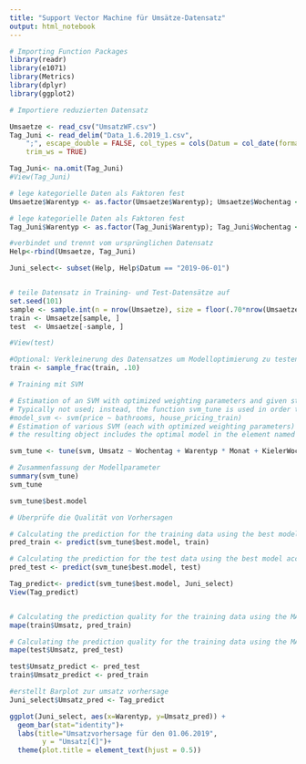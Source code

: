 ---
title: "Support Vector Machine für Umsätze-Datensatz"
output: html_notebook
---

 
```{r}
# Importing Function Packages
library(readr)
library(e1071)
library(Metrics)
library(dplyr)
library(ggplot2)
```


```{r}
# Importiere reduzierten Datensatz 

Umsaetze <- read_csv("UmsatzWF.csv")
Tag_Juni <- read_delim("Data_1.6.2019_1.csv", 
    ";", escape_double = FALSE, col_types = cols(Datum = col_date(format = "%Y-%m-%d")), 
    trim_ws = TRUE)

Tag_Juni<- na.omit(Tag_Juni)
#View(Tag_Juni)

# lege kategorielle Daten als Faktoren fest
Umsaetze$Warentyp <- as.factor(Umsaetze$Warentyp); Umsaetze$Wochentag <- as.factor(Umsaetze$Wochentag); Umsaetze$Monat <- as.factor(Umsaetze$Monat); Umsaetze$Ferienname <- as.factor(Umsaetze$Ferienname); Umsaetze$Feiertag <- as.factor(Umsaetze$Feiertag); Umsaetze$Jahr <- as.factor(Umsaetze$Jahr); Umsaetze$KielerWoche <- as.factor(Umsaetze$KielerWoche)

# lege kategorielle Daten als Faktoren fest
Tag_Juni$Warentyp <- as.factor(Tag_Juni$Warentyp); Tag_Juni$Wochentag <- as.factor(Tag_Juni$Wochentag); Tag_Juni$Monat <- as.factor(Tag_Juni$Monat); Tag_Juni$Ferienname <- as.factor(Tag_Juni$Ferienname); Tag_Juni$Feiertag <- as.factor(Tag_Juni$Feiertag); Tag_Juni$Jahr <- as.factor(Tag_Juni$Jahr); Tag_Juni$KielerWoche <- as.factor(Tag_Juni$KielerWoche)

#verbindet und trennt vom ursprünglichen Datensatz
Help<-rbind(Umsaetze, Tag_Juni)

Juni_select<- subset(Help, Help$Datum == "2019-06-01")


# teile Datensatz in Training- und Test-Datensätze auf
set.seed(101)  
sample <- sample.int(n = nrow(Umsaetze), size = floor(.70*nrow(Umsaetze)), replace = F)
train <- Umsaetze[sample, ]
test  <- Umsaetze[-sample, ]

#View(test)
```


```{r}
#Optional: Verkleinerung des Datensatzes um Modelloptimierung zu testen
train <- sample_frac(train, .10)
```



```{r}
# Training mit SVM

# Estimation of an SVM with optimized weighting parameters and given standard hyper parameters
# Typically not used; instead, the function svm_tune is used in order to also get a model with optimized hyper parameters
#model_svm <- svm(price ~ bathrooms, house_pricing_train)
# Estimation of various SVM (each with optimized weighting parameters) using systematically varied hyper parameters (typically called 'grid search' approach) and cross validation
# the resulting object includes the optimal model in the element named 'best.model'

svm_tune <- tune(svm, Umsatz ~ Wochentag + Warentyp * Monat + KielerWoche + Ferienname + Temperatur + Jahr, data=train, ranges = list(epsilon = seq(0.1,1,0.1), cost = 2^(1:3)))

```

```{r}
# Zusammenfassung der Modellparameter
summary(svm_tune)
svm_tune
```


```{r}
svm_tune$best.model
```



```{r}
# Überprüfe die Qualität von Vorhersagen

# Calculating the prediction for the training data using the best model according to the grid search
pred_train <- predict(svm_tune$best.model, train)

# Calculating the prediction for the test data using the best model according to the grid search
pred_test <- predict(svm_tune$best.model, test)

Tag_predict<- predict(svm_tune$best.model, Juni_select)
View(Tag_predict)


# Calculating the prediction quality for the training data using the MAPE+
mape(train$Umsatz, pred_train)

# Calculating the prediction quality for the training data using the MAPE
mape(test$Umsatz, pred_test)
```


```{r}
test$Umsatz_predict <- pred_test
train$Umsatz_predict <- pred_train
```

```{r}
#erstellt Barplot zur umsatz vorhersage
Juni_select$Umsatz_pred <- Tag_predict

ggplot(Juni_select, aes(x=Warentyp, y=Umsatz_pred)) + 
  geom_bar(stat="identity")+
  labs(title="Umsatzvorhersage für den 01.06.2019",
        y = "Umsatz[€]")+
  theme(plot.title = element_text(hjust = 0.5))



```

